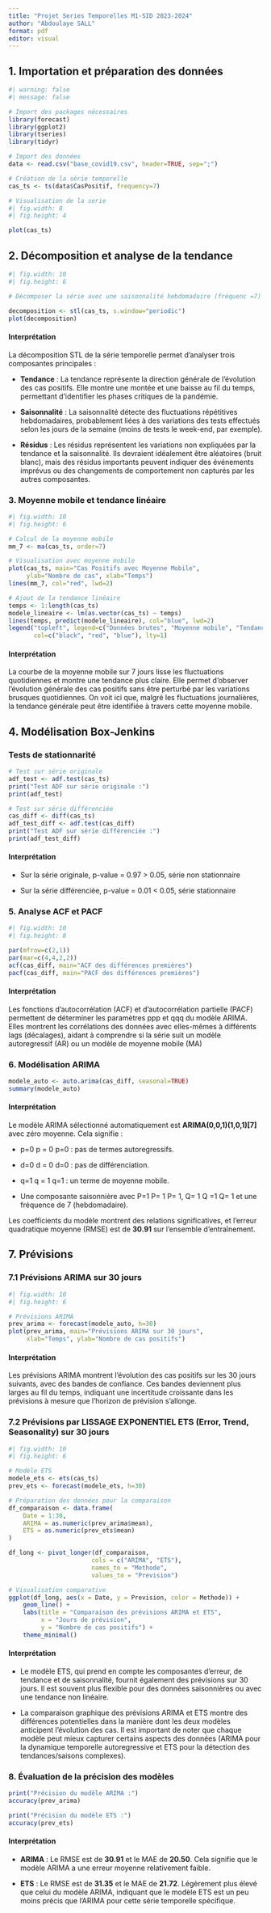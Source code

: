 ```yaml
---
title: "Projet Series Temporelles M1-SID 2023-2024"
author: "Abdoulaye SALL"
format: pdf
editor: visual
---
```


## 1. Importation et préparation des données

```r
#| warning: false
#| message: false

# Import des packages nécessaires
library(forecast)
library(ggplot2)
library(tseries)
library(tidyr)

# Import des données
data <- read.csv("base_covid19.csv", header=TRUE, sep=";")

# Création de la série temporelle
cas_ts <- ts(data$CasPositif, frequency=7)

# Visualisation de la serie
#| fig.width: 8
#| fig.height: 4

plot(cas_ts)
```

## 2. Décomposition et analyse de la tendance

```r
#| fig.width: 10
#| fig.height: 6

# Décomposer la série avec une saisonnalité hebdomadaire (fréquenc =7)

decomposition <- stl(cas_ts, s.window="periodic")
plot(decomposition)
```

#### Interprétation

La décomposition STL de la série temporelle permet d'analyser trois composantes principales :

-   **Tendance** : La tendance représente la direction générale de l'évolution des cas positifs. Elle montre une montée et une baisse au fil du temps, permettant d'identifier les phases critiques de la pandémie.

-   **Saisonnalité** : La saisonnalité détecte des fluctuations répétitives hebdomadaires, probablement liées à des variations des tests effectués selon les jours de la semaine (moins de tests le week-end, par exemple).

-   **Résidus** : Les résidus représentent les variations non expliquées par la tendance et la saisonnalité. Ils devraient idéalement être aléatoires (bruit blanc), mais des résidus importants peuvent indiquer des événements imprévus ou des changements de comportement non capturés par les autres composantes.

### 3. Moyenne mobile et tendance linéaire

```r
#| fig.width: 10
#| fig.height: 6

# Calcul de la moyenne mobile
mm_7 <- ma(cas_ts, order=7)

# Visualisation avec moyenne mobile
plot(cas_ts, main="Cas Positifs avec Moyenne Mobile", 
     ylab="Nombre de cas", xlab="Temps")
lines(mm_7, col="red", lwd=2)

# Ajout de la tendance linéaire
temps <- 1:length(cas_ts)
modele_lineaire <- lm(as.vector(cas_ts) ~ temps)
lines(temps, predict(modele_lineaire), col="blue", lwd=2)
legend("topleft", legend=c("Données brutes", "Moyenne mobile", "Tendance linéaire"), 
       col=c("black", "red", "blue"), lty=1)
```

#### **Interprétation**

La courbe de la moyenne mobile sur 7 jours lisse les fluctuations quotidiennes et montre une tendance plus claire. Elle permet d'observer l'évolution générale des cas positifs sans être perturbé par les variations brusques quotidiennes. On voit ici que, malgré les fluctuations journalières, la tendance générale peut être identifiée à travers cette moyenne mobile.

## 4. Modélisation Box-Jenkins

### Tests de stationnarité

```r
# Test sur série originale
adf_test <- adf.test(cas_ts)
print("Test ADF sur série originale :")
print(adf_test)

# Test sur série différenciée
cas_diff <- diff(cas_ts)
adf_test_diff <- adf.test(cas_diff)
print("Test ADF sur série différenciée :")
print(adf_test_diff)
```

#### Interprétation

-   Sur la série originale, p-value = 0.97 \> 0.05, série non stationnaire

-   Sur la série différenciée, p-value = 0.01 \< 0.05, série stationnaire

### 5. Analyse ACF et PACF

```r
#| fig.width: 10
#| fig.height: 8

par(mfrow=c(2,1))
par(mar=c(4,4,2,2))
acf(cas_diff, main="ACF des différences premières")
pacf(cas_diff, main="PACF des différences premières")
```

#### Interprétation

Les fonctions d'autocorrélation (ACF) et d'autocorrélation partielle (PACF) permettent de déterminer les paramètres ppp et qqq du modèle ARIMA. Elles montrent les corrélations des données avec elles-mêmes à différents lags (décalages), aidant à comprendre si la série suit un modèle autoregressif (AR) ou un modèle de moyenne mobile (MA)

### 6. Modélisation ARIMA

```r
modele_auto <- auto.arima(cas_diff, seasonal=TRUE)
summary(modele_auto)
```

#### Interprétation

Le modèle ARIMA sélectionné automatiquement est **ARIMA(0,0,1)(1,0,1)\[7\]** avec zéro moyenne. Cela signifie :

-   p=0 p = 0 p=0 : pas de termes autoregressifs.

-   d=0 d = 0 d=0 : pas de différenciation.

-   q=1 q = 1 q=1 : un terme de moyenne mobile.

-   Une composante saisonnière avec P=1 P= 1 P= 1, Q= 1 Q =1 Q= 1 et une fréquence de 7 (hebdomadaire).

Les coefficients du modèle montrent des relations significatives, et l'erreur quadratique moyenne (RMSE) est de **30.91** sur l'ensemble d'entraînement.

## 7. Prévisions

### 7.1 Prévisions ARIMA sur 30 jours

```r
#| fig.width: 10
#| fig.height: 6

# Prévisions ARIMA
prev_arima <- forecast(modele_auto, h=30)
plot(prev_arima, main="Prévisions ARIMA sur 30 jours",
     xlab="Temps", ylab="Nombre de cas positifs")
```

#### Interprétation

Les prévisions ARIMA montrent l'évolution des cas positifs sur les 30 jours suivants, avec des bandes de confiance. Ces bandes deviennent plus larges au fil du temps, indiquant une incertitude croissante dans les prévisions à mesure que l'horizon de prévision s'allonge.

### 7.2 Prévisions par LISSAGE EXPONENTIEL ETS (Error, Trend, Seasonality) sur 30 jours

```r
#| fig.width: 10
#| fig.height: 6

# Modèle ETS
modele_ets <- ets(cas_ts)
prev_ets <- forecast(modele_ets, h=30)

# Préparation des données pour la comparaison
df_comparaison <- data.frame(
    Date = 1:30,
    ARIMA = as.numeric(prev_arima$mean),
    ETS = as.numeric(prev_ets$mean)
)

df_long <- pivot_longer(df_comparaison, 
                       cols = c("ARIMA", "ETS"),
                       names_to = "Methode", 
                       values_to = "Prevision")

# Visualisation comparative
ggplot(df_long, aes(x = Date, y = Prevision, color = Methode)) +
    geom_line() +
    labs(title = "Comparaison des prévisions ARIMA et ETS",
         x = "Jours de prévision",
         y = "Nombre de cas positifs") +
    theme_minimal()
```

#### Interprétation

-   Le modèle ETS, qui prend en compte les composantes d'erreur, de tendance et de saisonnalité, fournit également des prévisions sur 30 jours. Il est souvent plus flexible pour des données saisonnières ou avec une tendance non linéaire.

-   La comparaison graphique des prévisions ARIMA et ETS montre des différences potentielles dans la manière dont les deux modèles anticipent l'évolution des cas. Il est important de noter que chaque modèle peut mieux capturer certains aspects des données (ARIMA pour la dynamique temporelle autoregressive et ETS pour la détection des tendances/saisons complexes).

### 8. Évaluation de la précision des modèles

```r
print("Précision du modèle ARIMA :")
accuracy(prev_arima)

print("Précision du modèle ETS :")
accuracy(prev_ets)
```

#### Interprétation

-   **ARIMA** : Le RMSE est de **30.91** et le MAE de **20.50**. Cela signifie que le modèle ARIMA a une erreur moyenne relativement faible.

-   **ETS** : Le RMSE est de **31.35** et le MAE de **21.72**. Légèrement plus élevé que celui du modèle ARIMA, indiquant que le modèle ETS est un peu moins précis que l'ARIMA pour cette série temporelle spécifique.
